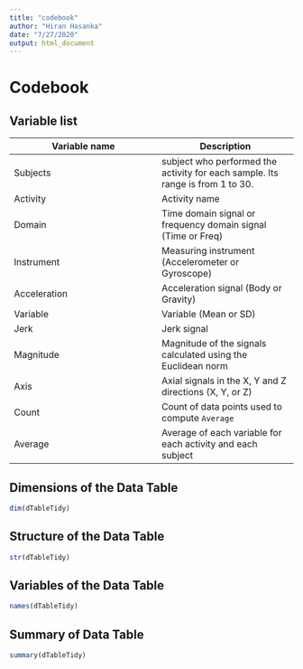 ```yaml
---
title: "codebook"
author: "Hiran Hasanka"
date: "7/27/2020"
output: html_document
---
```

# Codebook

## Variable list

Variable name| Description
-------------|------------
Subjects     | subject who performed the activity for each sample. Its range is from 1 to 30.
Activity     | Activity name
Domain       | Time domain signal or frequency domain signal (Time or Freq)
Instrument   | Measuring instrument (Accelerometer or Gyroscope)
Acceleration | Acceleration signal (Body or Gravity)
Variable     | Variable (Mean or SD)
Jerk         | Jerk signal
Magnitude    | Magnitude of the signals calculated using the Euclidean norm
Axis         | Axial signals in the X, Y and Z directions (X, Y, or Z)
Count        | Count of data points used to compute `Average`
Average      | Average of each variable for each activity and each subject

## Dimensions of the Data Table

```r
dim(dTableTidy)
```


## Structure of the Data Table

```r
str(dTableTidy)
```

## Variables of the Data Table

```r
names(dTableTidy)
```

## Summary of Data Table

```r
summary(dTableTidy)
```

